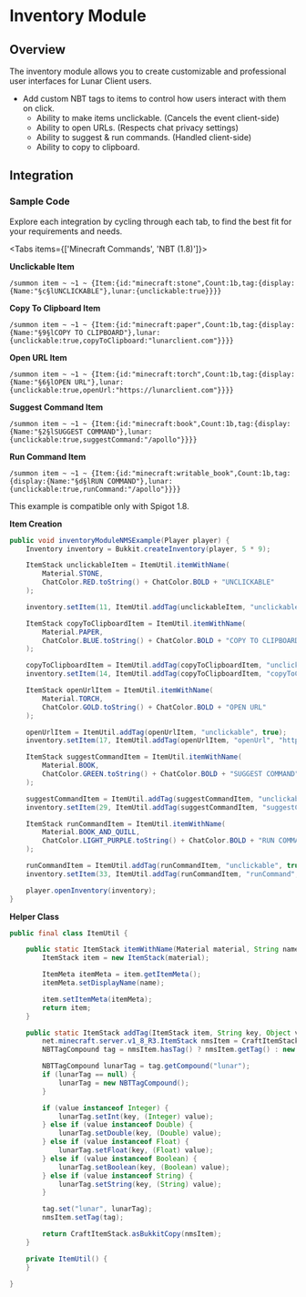 
# Inventory Module

## Overview

The inventory module allows you to create customizable and professional user interfaces for Lunar Client users.

- Add custom NBT tags to items to control how users interact with them on click.
  - Ability to make items unclickable. (Cancels the event client-side)
  - Ability to open URLs. (Respects chat privacy settings)
  - Ability to suggest & run commands. (Handled client-side)
  - Ability to copy to clipboard.

## Integration

### Sample Code
Explore each integration by cycling through each tab, to find the best fit for your requirements and needs.

<Tabs items={['Minecraft Commands', 'NBT (1.8)']}>

<Tab>

**Unclickable Item**

`/summon item ~ ~1 ~ {Item:{id:"minecraft:stone",Count:1b,tag:{display:{Name:"§c§lUNCLICKABLE"},lunar:{unclickable:true}}}}`

**Copy To Clipboard Item**

`/summon item ~ ~1 ~ {Item:{id:"minecraft:paper",Count:1b,tag:{display:{Name:"§9§lCOPY TO CLIPBOARD"},lunar:{unclickable:true,copyToClipboard:"lunarclient.com"}}}}`

**Open URL Item**

`/summon item ~ ~1 ~ {Item:{id:"minecraft:torch",Count:1b,tag:{display:{Name:"§6§lOPEN URL"},lunar:{unclickable:true,openUrl:"https://lunarclient.com"}}}}`

**Suggest Command Item**

`/summon item ~ ~1 ~ {Item:{id:"minecraft:book",Count:1b,tag:{display:{Name:"§2§lSUGGEST COMMAND"},lunar:{unclickable:true,suggestCommand:"/apollo"}}}}`

**Run Command Item**

`/summon item ~ ~1 ~ {Item:{id:"minecraft:writable_book",Count:1b,tag:{display:{Name:"§d§lRUN COMMAND"},lunar:{unclickable:true,runCommand:"/apollo"}}}}`

</Tab>

<Tab>

<Callout type="info">
  This example is compatible only with Spigot 1.8.
</Callout>

**Item Creation**

```java
public void inventoryModuleNMSExample(Player player) {
    Inventory inventory = Bukkit.createInventory(player, 5 * 9);

    ItemStack unclickableItem = ItemUtil.itemWithName(
        Material.STONE,
        ChatColor.RED.toString() + ChatColor.BOLD + "UNCLICKABLE"
    );

    inventory.setItem(11, ItemUtil.addTag(unclickableItem, "unclickable", true));

    ItemStack copyToClipboardItem = ItemUtil.itemWithName(
        Material.PAPER,
        ChatColor.BLUE.toString() + ChatColor.BOLD + "COPY TO CLIPBOARD"
    );

    copyToClipboardItem = ItemUtil.addTag(copyToClipboardItem, "unclickable", true);
    inventory.setItem(14, ItemUtil.addTag(copyToClipboardItem, "copyToClipboard", "lunarclient.com"));

    ItemStack openUrlItem = ItemUtil.itemWithName(
        Material.TORCH,
        ChatColor.GOLD.toString() + ChatColor.BOLD + "OPEN URL"
    );

    openUrlItem = ItemUtil.addTag(openUrlItem, "unclickable", true);
    inventory.setItem(17, ItemUtil.addTag(openUrlItem, "openUrl", "https://lunarclient.com"));

    ItemStack suggestCommandItem = ItemUtil.itemWithName(
        Material.BOOK,
        ChatColor.GREEN.toString() + ChatColor.BOLD + "SUGGEST COMMAND"
    );

    suggestCommandItem = ItemUtil.addTag(suggestCommandItem, "unclickable", true);
    inventory.setItem(29, ItemUtil.addTag(suggestCommandItem, "suggestCommand", "/apollo"));

    ItemStack runCommandItem = ItemUtil.itemWithName(
        Material.BOOK_AND_QUILL,
        ChatColor.LIGHT_PURPLE.toString() + ChatColor.BOLD + "RUN COMMAND"
    );

    runCommandItem = ItemUtil.addTag(runCommandItem, "unclickable", true);
    inventory.setItem(33, ItemUtil.addTag(runCommandItem, "runCommand", "/apollo"));

    player.openInventory(inventory);
}
```

**Helper Class**

```java
public final class ItemUtil {

    public static ItemStack itemWithName(Material material, String name) {
        ItemStack item = new ItemStack(material);

        ItemMeta itemMeta = item.getItemMeta();
        itemMeta.setDisplayName(name);

        item.setItemMeta(itemMeta);
        return item;
    }

    public static ItemStack addTag(ItemStack item, String key, Object value) {
        net.minecraft.server.v1_8_R3.ItemStack nmsItem = CraftItemStack.asNMSCopy(item);
        NBTTagCompound tag = nmsItem.hasTag() ? nmsItem.getTag() : new NBTTagCompound();

        NBTTagCompound lunarTag = tag.getCompound("lunar");
        if (lunarTag == null) {
            lunarTag = new NBTTagCompound();
        }

        if (value instanceof Integer) {
            lunarTag.setInt(key, (Integer) value);
        } else if (value instanceof Double) {
            lunarTag.setDouble(key, (Double) value);
        } else if (value instanceof Float) {
            lunarTag.setFloat(key, (Float) value);
        } else if (value instanceof Boolean) {
            lunarTag.setBoolean(key, (Boolean) value);
        } else if (value instanceof String) {
            lunarTag.setString(key, (String) value);
        }

        tag.set("lunar", lunarTag);
        nmsItem.setTag(tag);

        return CraftItemStack.asBukkitCopy(nmsItem);
    }

    private ItemUtil() {
    }

}
```

</Tab>

</Tabs>
